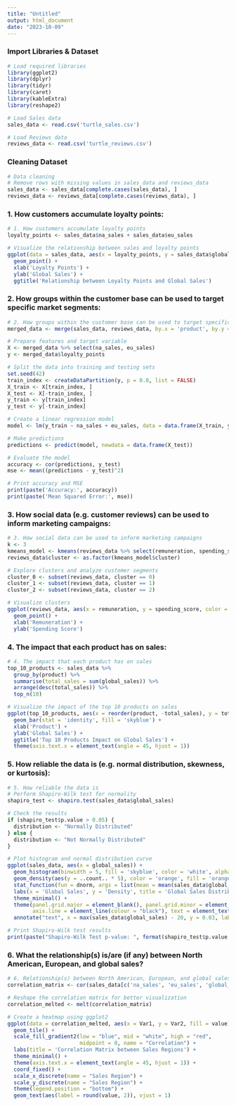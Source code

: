 ---
title: "Untitled"
output: html_document
date: "2023-10-09"
---

### **Import Libraries & Dataset**

```{r}
# Load required libraries
library(ggplot2)
library(dplyr)
library(tidyr)
library(caret)
library(kableExtra)
library(reshape2)

# Load Sales data
sales_data <- read.csv('turtle_sales.csv')

# Load Reviews data
reviews_data <- read.csv('turtle_reviews.csv')
```

### Cleaning **Dataset**

```{r}
# Data cleaning
# Remove rows with missing values in sales_data and reviews_data
sales_data <- sales_data[complete.cases(sales_data), ]
reviews_data <- reviews_data[complete.cases(reviews_data), ]
```

### **1. How customers accumulate loyalty points:**

```{r}
# 1. How customers accumulate loyalty points
loyalty_points <- sales_data$na_sales + sales_data$eu_sales

# Visualize the relationship between sales and loyalty points
ggplot(data = sales_data, aes(x = loyalty_points, y = sales_data$global_sales)) +
  geom_point() +
  xlab('Loyalty Points') +
  ylab('Global Sales') +
  ggtitle('Relationship between Loyalty Points and Global Sales')

```

### **2. How groups within the customer base can be used to target specific market segments:**

```{r}
# 2. How groups within the customer base can be used to target specific market segments
merged_data <- merge(sales_data, reviews_data, by.x = 'product', by.y = 'product', all.x = TRUE)

# Prepare features and target variable
X <- merged_data %>% select(na_sales, eu_sales)
y <- merged_data$loyalty_points

# Split the data into training and testing sets
set.seed(42)
train_index <- createDataPartition(y, p = 0.8, list = FALSE)
X_train <- X[train_index, ]
X_test <- X[-train_index, ]
y_train <- y[train_index]
y_test <- y[-train_index]

# Create a linear regression model
model <- lm(y_train ~ na_sales + eu_sales, data = data.frame(X_train, y_train))

# Make predictions
predictions <- predict(model, newdata = data.frame(X_test))

# Evaluate the model
accuracy <- cor(predictions, y_test)
mse <- mean((predictions - y_test)^2)

# Print accuracy and MSE
print(paste('Accuracy:', accuracy))
print(paste('Mean Squared Error:', mse))
```

### **3. How social data (e.g. customer reviews) can be used to inform marketing campaigns:**

```{r}
# 3. How social data can be used to inform marketing campaigns
k <- 3
kmeans_model <- kmeans(reviews_data %>% select(remuneration, spending_score), centers = k, nstart = 10)
reviews_data$cluster <- as.factor(kmeans_model$cluster)

# Explore clusters and analyze customer segments
cluster_0 <- subset(reviews_data, cluster == 0)
cluster_1 <- subset(reviews_data, cluster == 1)
cluster_2 <- subset(reviews_data, cluster == 2)

# Visualize clusters
ggplot(reviews_data, aes(x = remuneration, y = spending_score, color = cluster)) +
  geom_point() +
  xlab('Remuneration') +
  ylab('Spending Score')

```

### **4. The impact that each product has on sales:**

```{r}
# 4. The impact that each product has on sales
top_10_products <- sales_data %>% 
  group_by(product) %>%
  summarise(total_sales = sum(global_sales)) %>%
  arrange(desc(total_sales)) %>%
  top_n(10)

# Visualize the impact of the top 10 products on sales
ggplot(top_10_products, aes(x = reorder(product, -total_sales), y = total_sales)) +
  geom_bar(stat = 'identity', fill = 'skyblue') +
  xlab('Product') +
  ylab('Global Sales') +
  ggtitle('Top 10 Products Impact on Global Sales') +
  theme(axis.text.x = element_text(angle = 45, hjust = 1))

```

### **5. How reliable the data is (e.g. normal distribution, skewness, or kurtosis):**

```{r}
# 5. How reliable the data is
# Perform Shapiro-Wilk test for normality
shapiro_test <- shapiro.test(sales_data$global_sales)

# Check the results
if (shapiro_test$p.value > 0.05) {
  distribution <- "Normally Distributed"
} else {
  distribution <- "Not Normally Distributed"
}

# Plot histogram and normal distribution curve
ggplot(sales_data, aes(x = global_sales)) +
  geom_histogram(binwidth = 5, fill = 'skyblue', color = 'white', alpha = 0.7) +
  geom_density(aes(y = ..count.. * 5), color = 'orange', fill = 'orange', alpha = 0.3) +
  stat_function(fun = dnorm, args = list(mean = mean(sales_data$global_sales), sd = sd(sales_data$global_sales)), color = 'red', linewidth = 1) +
  labs(x = 'Global Sales', y = 'Density', title = 'Global Sales Distribution') +
  theme_minimal() +
  theme(panel.grid.major = element_blank(), panel.grid.minor = element_blank(),
        axis.line = element_line(colour = "black"), text = element_text(size = 12)) +
  annotate("text", x = max(sales_data$global_sales) - 20, y = 0.03, label = distribution, color = "blue", size = 5)

# Print Shapiro-Wilk test results
print(paste("Shapiro-Wilk Test p-value: ", format(shapiro_test$p.value, scientific = FALSE)))


```

### **6. What the relationship(s) is/are (if any) between North American, European, and global sales?**

```{r}
# 6. Relationship(s) between North American, European, and global sales
correlation_matrix <- cor(sales_data[c('na_sales', 'eu_sales', 'global_sales')])

# Reshape the correlation matrix for better visualization
correlation_melted <- melt(correlation_matrix)

# Create a heatmap using ggplot2
ggplot(data = correlation_melted, aes(x = Var1, y = Var2, fill = value)) +
  geom_tile() +
  scale_fill_gradient2(low = "blue", mid = "white", high = "red",
                       midpoint = 0, name = "Correlation") +
  labs(title = 'Correlation Matrix between Sales Regions') +
  theme_minimal() +
  theme(axis.text.x = element_text(angle = 45, hjust = 1)) +
  coord_fixed() +
  scale_x_discrete(name = "Sales Region") +
  scale_y_discrete(name = "Sales Region") +
  theme(legend.position = "bottom") +
  geom_text(aes(label = round(value, 2)), vjust = 1)
```
